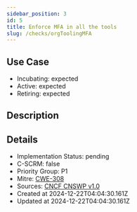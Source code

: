 ```yaml
---
sidebar_position: 3
id: 5
title: Enforce MFA in all the tools
slug: /checks/orgToolingMFA
---
```


## Use Case
<!-- LEVELS:START -->
- Incubating: expected
- Active: expected
- Retiring: expected
<!-- LEVELS:END -->

<!-- DESCRIPTION:START -->
## Description
<!-- DESCRIPTION:END -->

<!-- DETAILS:START -->
## Details
- Implementation Status: pending
- C-SCRM: false
- Priority Group: P1
- Mitre: [CWE-308](https://cwe.mitre.org/data/definitions/308.html)
- Sources: [CNCF CNSWP v1.0](https://github.com/cncf/tag-security/blob/main/security-whitepaper/v2/cloud-native-security-whitepaper.md)
- Created at 2024-12-22T04:04:30.161Z
- Updated at 2024-12-22T04:04:30.161Z
<!-- DETAILS:END -->
